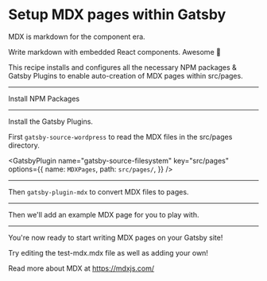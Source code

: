 # Setup MDX pages within Gatsby

MDX is markdown for the component era.

Write markdown with embedded React components.
Awesome 🤯

This recipe installs and configures all
the necessary NPM packages & Gatsby Plugins
to enable auto-creation of MDX pages within
src/pages.

---

Install NPM Packages

<NPMPackage
  name="gatsby-source-filesystem"
/>
<NPMPackage
  name="gatsby-plugin-mdx"
/>
<NPMPackage
  name="@mdx-js/mdx"
/>
<NPMPackage
  name="@mdx-js/react"
/>

---

Install the Gatsby Plugins.

First `gatsby-source-wordpress` to read the MDX files in the src/pages
directory.

<GatsbyPlugin
  name="gatsby-source-filesystem"
  key="src/pages"
  options={{
    name: `MDXPages`,
    path: `src/pages/`,
  }}
/>

---

Then `gatsby-plugin-mdx` to convert MDX files to pages.
<GatsbyPlugin name="gatsby-plugin-mdx" />

---

Then we'll add an example MDX page for you to play with.

<File
  path="src/pages/test-mdx.mdx"
  content="https://gist.githubusercontent.com/KyleAMathews/70103d56afb44f1a56f01d68962e8a77/raw/1c6e08d1fc18644d31681d06ed568369d50f6cb4/test-page.mdx"
/>

---

You're now ready to start writing MDX pages on your Gatsby site!

Try editing the test-mdx.mdx file as well as adding your own!

Read more about MDX at https://mdxjs.com/


